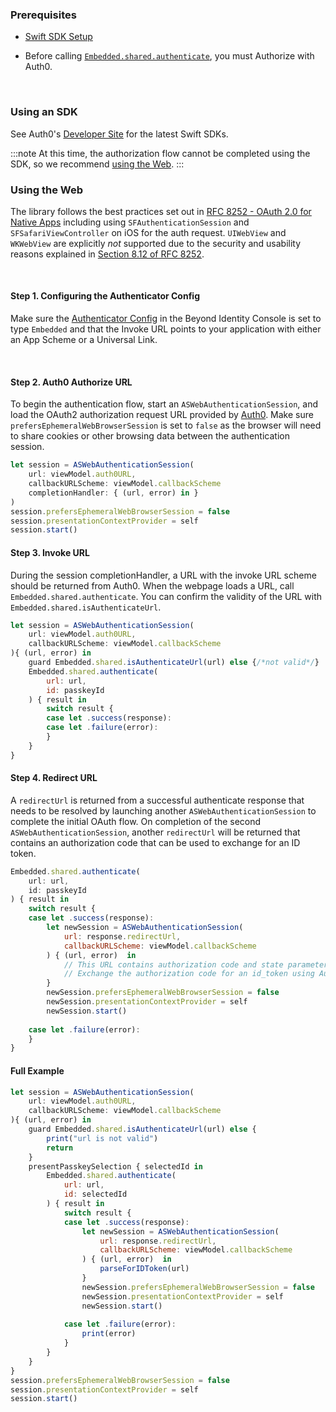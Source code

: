 ### Prerequisites

- [Swift SDK Setup](/docs/sdk-setup?sdks=swift)

- Before calling [`Embedded.shared.authenticate`](/docs/sdk-setup?sdks=swift#authentication), you must Authorize with Auth0. 

<br />

### Using an SDK

See Auth0's [Developer Site](https://auth0.com/docs/quickstart/native) for the latest Swift SDKs.

:::note
At this time, the authorization flow cannot be completed using the SDK, so we recommend [using the Web](/docs/auth0#using-the-web). 
:::

### Using the Web

The library follows the best practices set out in [RFC 8252 - OAuth 2.0 for Native Apps](https://tools.ietf.org/html/rfc8252) including using `SFAuthenticationSession` and `SFSafariViewController` on iOS for the auth request. `UIWebView` and `WKWebView` are explicitly *not* supported due to the security and usability reasons explained in [Section 8.12 of RFC 8252](https://tools.ietf.org/html/rfc8252#section-8.12).

<br />

#### Step 1. Configuring the Authenticator Config

Make sure the [Authenticator Config](/docs/authentication#embedded-sdk) in the Beyond Identity Console is set to type `Embedded` and that the Invoke URL points to your application with either an App Scheme or a Universal Link.

<br />

#### Step 2. Auth0 Authorize URL

To begin the authentication flow, start an `ASWebAuthenticationSession`, and load the OAuth2 authorization request URL provided by [Auth0](https://auth0.com/docs/api/authentication#authorization-code-flow-with-pkce). Make sure `prefersEphemeralWebBrowserSession` is set to `false` as the browser will need to share cookies or other browsing data between the authentication session.

```javascript
let session = ASWebAuthenticationSession(
    url: viewModel.auth0URL,
    callbackURLScheme: viewModel.callbackScheme
    completionHandler: { (url, error) in }
)
session.prefersEphemeralWebBrowserSession = false
session.presentationContextProvider = self
session.start()
```

#### Step 3. Invoke URL

During the session completionHandler, a URL with the invoke URL scheme should be returned from Auth0. When the webpage loads a URL, call `Embedded.shared.authenticate`. You can confirm the validity of the URL with `Embedded.shared.isAuthenticateUrl`.

```javascript
let session = ASWebAuthenticationSession(
    url: viewModel.auth0URL,
    callbackURLScheme: viewModel.callbackScheme
){ (url, error) in
    guard Embedded.shared.isAuthenticateUrl(url) else {/*not valid*/}
    Embedded.shared.authenticate(
        url: url,
        id: passkeyId
    ) { result in
        switch result {
        case let .success(response):         
        case let .failure(error):
        }
    }
}
```

#### Step 4. Redirect URL

A `redirectUrl` is returned from a successful authenticate response that needs to be resolved by launching another `ASWebAuthenticationSession` to complete the initial OAuth flow. On completion of the second `ASWebAuthenticationSession`, another `redirectUrl` will be returned that contains an authorization code that can be used to exchange for an ID token.

```javascript
Embedded.shared.authenticate(
    url: url,
    id: passkeyId
) { result in
    switch result {
    case let .success(response):
        let newSession = ASWebAuthenticationSession(
            url: response.redirectUrl, 
            callbackURLScheme: viewModel.callbackScheme
        ) { (url, error)  in
            // This URL contains authorization code and state parameters
            // Exchange the authorization code for an id_token using Auth0's token endpoint.
        }
        newSession.prefersEphemeralWebBrowserSession = false
        newSession.presentationContextProvider = self
        newSession.start()
                
    case let .failure(error):
    }
}
```

#### Full Example

```javascript
let session = ASWebAuthenticationSession(
    url: viewModel.auth0URL,
    callbackURLScheme: viewModel.callbackScheme
){ (url, error) in
    guard Embedded.shared.isAuthenticateUrl(url) else { 
        print("url is not valid")
        return
    }
    presentPasskeySelection { selectedId in
        Embedded.shared.authenticate(
            url: url,
            id: selectedId
        ) { result in
            switch result {
            case let .success(response):
                let newSession = ASWebAuthenticationSession(
                    url: response.redirectUrl, 
                    callbackURLScheme: viewModel.callbackScheme
                ) { (url, error)  in
                    parseForIDToken(url)
                }
                newSession.prefersEphemeralWebBrowserSession = false
                newSession.presentationContextProvider = self
                newSession.start()
                        
            case let .failure(error):
                print(error)
            }
        }
    }
}
session.prefersEphemeralWebBrowserSession = false
session.presentationContextProvider = self
session.start()
```

